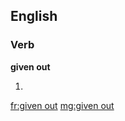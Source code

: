 ==English==

===Verb===
'''given out'''

# {{past participle of|[[give out]]}}

[[fr:given out]]
[[mg:given out]]